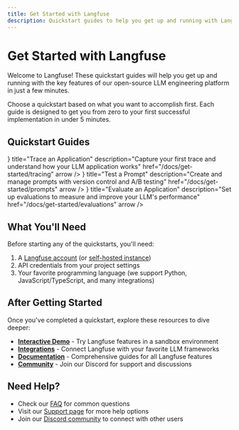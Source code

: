 ```yaml
---
title: Get Started with Langfuse
description: Quickstart guides to help you get up and running with Langfuse in minutes.
---
```


# Get Started with Langfuse

Welcome to Langfuse! These quickstart guides will help you get up and running with the key features of our open-source LLM engineering platform in just a few minutes.

<Callout type="info" emoji="🚀">
  Choose a quickstart based on what you want to accomplish first. Each guide is designed to get you from zero to your first successful implementation in under 5 minutes.
</Callout>

## Quickstart Guides


<Cards num={3}>
  <Card
    icon={<Activity size="24" />}
    title="Trace an Application"
    description="Capture your first trace and understand how your LLM application works"
    href="/docs/get-started/tracing"
    arrow
  />
  <Card
    icon={<FileText size="24" />}
    title="Test a Prompt"
    description="Create and manage prompts with version control and A/B testing"
    href="/docs/get-started/prompts"
    arrow
  />
  <Card
    icon={<ChartBar size="24" />}
    title="Evaluate an Application"
    description="Set up evaluations to measure and improve your LLM's performance"
    href="/docs/get-started/evaluations"
    arrow
  />
</Cards>

## What You'll Need

Before starting any of the quickstarts, you'll need:

1. A [Langfuse account](https://cloud.langfuse.com/auth/sign-up) (or [self-hosted instance](/self-hosting))
2. API credentials from your project settings
3. Your favorite programming language (we support Python, JavaScript/TypeScript, and many integrations)

## After Getting Started

Once you've completed a quickstart, explore these resources to dive deeper:

- **[Interactive Demo](/docs/demo)** - Try Langfuse features in a sandbox environment
- **[Integrations](/integrations)** - Connect Langfuse with your favorite LLM frameworks
- **[Documentation](/docs)** - Comprehensive guides for all Langfuse features
- **[Community](https://langfuse.com/discord)** - Join our Discord for support and discussions

## Need Help?

- Check our [FAQ](/faq) for common questions
- Visit our [Support page](/support) for more help options
- Join our [Discord community](https://langfuse.com/discord) to connect with other users